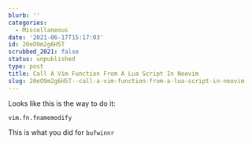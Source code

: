 ```yaml
---
blurb: ''
categories:
  - Miscellaneous
date: '2021-06-17T15:17:03'
id: 20eO9m2g6H5T
scrubbed_2021: false
status: unpublished
type: post
title: Call A Vim Function From A Lua Script In Neovim
slug: 20eO9m2g6H5T--call-a-vim-function-from-a-lua-script-in-neovim
---
```


Looks like this is the way to do it:
    
    vim.fn.fnamemodify
    
This is what you did for `bufwinnr`
